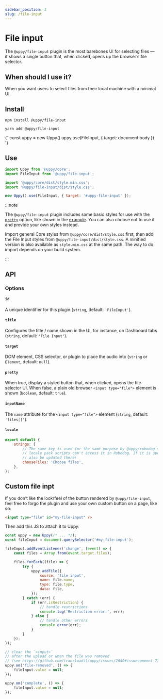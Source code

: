 ```yaml
---
sidebar_position: 3
slug: /file-input
---
```




# File input

The `@uppy/file-input` plugin is the most barebones UI for selecting files — it
shows a single button that, when clicked, opens up the browser’s file selector.

## When should I use it?

When you want users to select files from their local machine with a minimal UI.

## Install

<Tabs>
  <TabItem value="npm" label="NPM" default>

```shell
npm install @uppy/file-input
```

  </TabItem>

  <TabItem value="yarn" label="Yarn">

```shell
yarn add @uppy/file-input
```

  </TabItem>

  <TabItem value="cdn" label="CDN">
    <UppyCdnExample>
      {`
        const uppy = new Uppy()
        uppy.use(FileInput, { target: document.body })
      `}
    </UppyCdnExample>
  </TabItem>
</Tabs>

## Use

```js showLineNumbers
import Uppy from '@uppy/core';
import FileInput from '@uppy/file-input';

import '@uppy/core/dist/style.min.css';
import '@uppy/file-input/dist/style.css';

new Uppy().use(FileInput, { target: '#uppy-file-input' });
```

:::note

The `@uppy/file-input` plugin includes some basic styles for use with the
[`pretty`](#pretty-true) option, like shown in the
[example](/examples/xhrupload). You can also choose not to use it and provide
your own styles instead.

Import general Core styles from `@uppy/core/dist/style.css` first, then add the
File Input styles from `@uppy/file-input/dist/style.css`. A minified version is
also available as `style.min.css` at the same path. The way to do import depends
on your build system.

:::

## API

### Options

#### `id`

A unique identifier for this plugin (`string`, default: `'FileInput'`).

#### `title`

Configures the title / name shown in the UI, for instance, on Dashboard tabs
(`string`, default: `'File Input'`).

#### `target`

DOM element, CSS selector, or plugin to place the audio into (`string` or
`Element`, default: `null`).

#### `pretty`

When true, display a styled button that,
when clicked, opens the file selector UI. When false, a plain old browser
`<input type="file">` element is shown (`boolean`, default: `true`).

#### `inputName`

The `name` attribute for the `<input type="file">` element (`string`, default:
`'files[]'`).

#### `locale`

```js
export default {
	strings: {
		// The same key is used for the same purpose by @uppy/robodog's `form()` API, but our
		// locale pack scripts can't access it in Robodog. If it is updated here, it should
		// also be updated there!
		chooseFiles: 'Choose files',
	},
};
```

## Custom file inpt

If you don’t like the look/feel of the button rendered by `@uppy/file-input`,
feel free to forgo the plugin and use your own custom button on a page, like so:

```html
<input type="file" id="my-file-input" />
```

Then add this JS to attach it to Uppy:

```js
const uppy = new Uppy(/* ... */);
const fileInput = document.querySelector('#my-file-input');

fileInput.addEventListener('change', (event) => {
	const files = Array.from(event.target.files);

	files.forEach((file) => {
		try {
			uppy.addFile({
				source: 'file input',
				name: file.name,
				type: file.type,
				data: file,
			});
		} catch (err) {
			if (err.isRestriction) {
				// handle restrictions
				console.log('Restriction error:', err);
			} else {
				// handle other errors
				console.error(err);
			}
		}
	});
});

// clear the `<input>`
// after the upload or when the file was removed
// (see https://github.com/transloadit/uppy/issues/2640#issuecomment-731034781)
uppy.on('file-removed', () => {
	fileInput.value = null;
});

uppy.on('complete', () => {
	fileInput.value = null;
});
```
